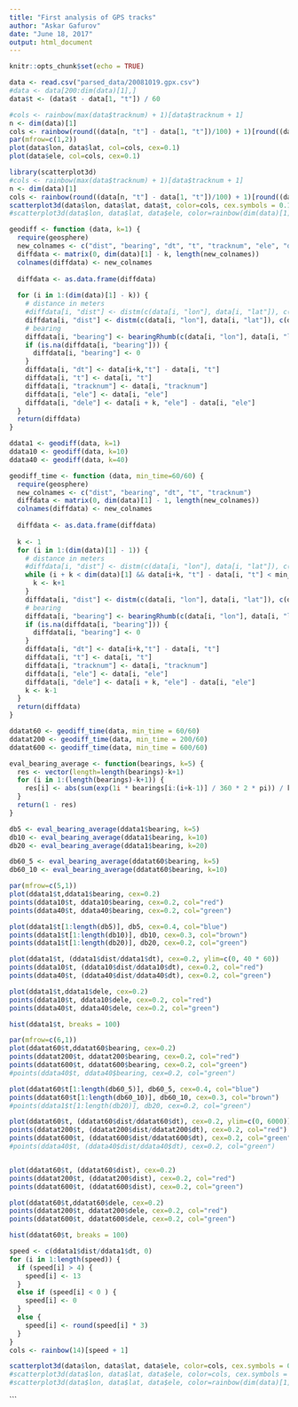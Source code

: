 ```yaml
---
title: "First analysis of GPS tracks"
author: "Askar Gafurov"
date: "June 18, 2017"
output: html_document
---
```


```r
knitr::opts_chunk$set(echo = TRUE)
```

```r
data <- read.csv("parsed_data/20081019.gpx.csv")
#data <- data[200:dim(data)[1],]
data$t <- (data$t - data[1, "t"]) / 60


```

```r
#cols <- rainbow(max(data$tracknum) + 1)[data$tracknum + 1]
n <- dim(data)[1]
cols <- rainbow(round((data[n, "t"] - data[1, "t"])/100) + 1)[round((data$t - data[1, "t"])/100) + 1]
par(mfrow=c(1,2))
plot(data$lon, data$lat, col=cols, cex=0.1)
plot(data$ele, col=cols, cex=0.1)
```

```r
library(scatterplot3d)
#cols <- rainbow(max(data$tracknum) + 1)[data$tracknum + 1]
n <- dim(data)[1]
cols <- rainbow(round((data[n, "t"] - data[1, "t"])/100) + 1)[round((data$t - data[1, "t"])/100) + 1]
scatterplot3d(data$lon, data$lat, data$t, color=cols, cex.symbols = 0.1)
#scatterplot3d(data$lon, data$lat, data$ele, color=rainbow(dim(data)[1]), cex.symbols = 0.1)
```

```r

geodiff <- function (data, k=1) {
  require(geosphere)
  new_colnames <- c("dist", "bearing", "dt", "t", "tracknum", "ele", "dele")
  diffdata <- matrix(0, dim(data)[1] - k, length(new_colnames))
  colnames(diffdata) <- new_colnames
  
  diffdata <- as.data.frame(diffdata)
  
  for (i in 1:(dim(data)[1] - k)) {
    # distance in meters
    #diffdata[i, "dist"] <- distm(c(data[i, "lon"], data[i, "lat"]), c(data[i+k, "lon"], data[i+k, "lat"]), fun = distHaversine)
    diffdata[i, "dist"] <- distm(c(data[i, "lon"], data[i, "lat"]), c(data[i+k, "lon"], data[i+k, "lat"]), fun = distVincentyEllipsoid)
    # bearing
    diffdata[i, "bearing"] <- bearingRhumb(c(data[i, "lon"], data[i, "lat"]), c(data[i+k, "lon"], data[i+k, "lat"]))
    if (is.na(diffdata[i, "bearing"])) {
      diffdata[i, "bearing"] <- 0
    }
    diffdata[i, "dt"] <- data[i+k,"t"] - data[i, "t"]
    diffdata[i, "t"] <- data[i, "t"]
    diffdata[i, "tracknum"] <- data[i, "tracknum"]
    diffdata[i, "ele"] <- data[i, "ele"]
    diffdata[i, "dele"] <- data[i + k, "ele"] - data[i, "ele"]
  }
  return(diffdata)
}

ddata1 <- geodiff(data, k=1)
ddata10 <- geodiff(data, k=10)
ddata40 <- geodiff(data, k=40)
```

```r
geodiff_time <- function (data, min_time=60/60) {
  require(geosphere)
  new_colnames <- c("dist", "bearing", "dt", "t", "tracknum")
  diffdata <- matrix(0, dim(data)[1] - 1, length(new_colnames))
  colnames(diffdata) <- new_colnames
  
  diffdata <- as.data.frame(diffdata)
  
  k <- 1
  for (i in 1:(dim(data)[1] - 1)) {
    # distance in meters
    #diffdata[i, "dist"] <- distm(c(data[i, "lon"], data[i, "lat"]), c(data[i+k, "lon"], data[i+k, "lat"]), fun = distHaversine)
    while (i + k < dim(data)[1] && data[i+k, "t"] - data[i, "t"] < min_time) {
      k <- k+1
    }
    diffdata[i, "dist"] <- distm(c(data[i, "lon"], data[i, "lat"]), c(data[i+k, "lon"], data[i+k, "lat"]), fun = distVincentyEllipsoid)
    # bearing
    diffdata[i, "bearing"] <- bearingRhumb(c(data[i, "lon"], data[i, "lat"]), c(data[i+k, "lon"], data[i+k, "lat"]))
    if (is.na(diffdata[i, "bearing"])) {
      diffdata[i, "bearing"] <- 0
    }
    diffdata[i, "dt"] <- data[i+k,"t"] - data[i, "t"]
    diffdata[i, "t"] <- data[i, "t"]
    diffdata[i, "tracknum"] <- data[i, "tracknum"]
    diffdata[i, "ele"] <- data[i, "ele"]
    diffdata[i, "dele"] <- data[i + k, "ele"] - data[i, "ele"]
    k <- k-1
  }
  return(diffdata)
} 

ddatat60 <- geodiff_time(data, min_time = 60/60)
ddatat200 <- geodiff_time(data, min_time = 200/60)
ddatat600 <- geodiff_time(data, min_time = 600/60)

```


```r
eval_bearing_average <- function(bearings, k=5) {
  res <- vector(length=length(bearings)-k+1)
  for (i in 1:(length(bearings)-k+1)) {
    res[i] <- abs(sum(exp(1i * bearings[i:(i+k-1)] / 360 * 2 * pi)) / k)
  }
  return(1 - res)
}

db5 <- eval_bearing_average(ddata1$bearing, k=5)
db10 <- eval_bearing_average(ddata1$bearing, k=10)
db20 <- eval_bearing_average(ddata1$bearing, k=20)

db60_5 <- eval_bearing_average(ddatat60$bearing, k=5)
db60_10 <- eval_bearing_average(ddatat60$bearing, k=10)
```

```r
par(mfrow=c(5,1))
plot(ddata1$t,ddata1$bearing, cex=0.2)
points(ddata10$t, ddata10$bearing, cex=0.2, col="red")
points(ddata40$t, ddata40$bearing, cex=0.2, col="green")

plot(ddata1$t[1:length(db5)], db5, cex=0.4, col="blue")
points(ddata1$t[1:length(db10)], db10, cex=0.3, col="brown")
points(ddata1$t[1:length(db20)], db20, cex=0.2, col="green")

plot(ddata1$t, (ddata1$dist/ddata1$dt), cex=0.2, ylim=c(0, 40 * 60))
points(ddata10$t, (ddata10$dist/ddata10$dt), cex=0.2, col="red")
points(ddata40$t, (ddata40$dist/ddata40$dt), cex=0.2, col="green")

plot(ddata1$t,ddata1$dele, cex=0.2)
points(ddata10$t, ddata10$dele, cex=0.2, col="red")
points(ddata40$t, ddata40$dele, cex=0.2, col="green")

hist(ddata1$t, breaks = 100)

```

```r
par(mfrow=c(6,1))
plot(ddatat60$t,ddatat60$bearing, cex=0.2)
points(ddatat200$t, ddatat200$bearing, cex=0.2, col="red")
points(ddatat600$t, ddatat600$bearing, cex=0.2, col="green")
#points(ddata40$t, ddata40$bearing, cex=0.2, col="green")

plot(ddatat60$t[1:length(db60_5)], db60_5, cex=0.4, col="blue")
points(ddatat60$t[1:length(db60_10)], db60_10, cex=0.3, col="brown")
#points(ddata1$t[1:length(db20)], db20, cex=0.2, col="green")

plot(ddatat60$t, (ddatat60$dist/ddatat60$dt), cex=0.2, ylim=c(0, 6000))
points(ddatat200$t, (ddatat200$dist/ddatat200$dt), cex=0.2, col="red")
points(ddatat600$t, (ddatat600$dist/ddatat600$dt), cex=0.2, col="green")
#points(ddata40$t, (ddata40$dist/ddata40$dt), cex=0.2, col="green")


plot(ddatat60$t, (ddatat60$dist), cex=0.2)
points(ddatat200$t, (ddatat200$dist), cex=0.2, col="red")
points(ddatat600$t, (ddatat600$dist), cex=0.2, col="green")

plot(ddatat60$t,ddatat60$dele, cex=0.2)
points(ddatat200$t, ddatat200$dele, cex=0.2, col="red")
points(ddatat600$t, ddatat600$dele, cex=0.2, col="green")

hist(ddatat60$t, breaks = 100)

```

```r
speed <- c(ddata1$dist/ddata1$dt, 0)
for (i in 1:length(speed)) {
  if (speed[i] > 4) {
    speed[i] <- 13
  }
  else if (speed[i] < 0 ) {
    speed[i] <- 0
  }
  else {
    speed[i] <- round(speed[i] * 3)
  }
}
cols <- rainbow(14)[speed + 1]

scatterplot3d(data$lon, data$lat, data$ele, color=cols, cex.symbols = 0.1)
#scatterplot3d(data$lon, data$lat, data$ele, color=cols, cex.symbols = 1.2 - 0.3 * log(speed + 2))
#scatterplot3d(data$lon, data$lat, data$ele, color=rainbow(dim(data)[1]), cex.symbols = 0.1)
```
```

